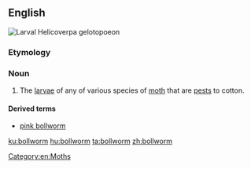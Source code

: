==English==
[[File:Helicoverpa_gelotopoeon_larva.jpg|thumb|Larval ''Helicoverpa gelotopoeon'']]
{{wikipedia}}

===Etymology===
{{compound|boll|worm|lang=en}}

===Noun===
{{en-noun}}

# The [[larva]]e of any of various species of [[moth]] that are [[pest]]s to cotton.

====Derived terms====
* [[pink bollworm]]

[[Category:en:Moths]]

[[ku:bollworm]]
[[hu:bollworm]]
[[ta:bollworm]]
[[zh:bollworm]]